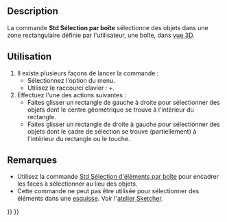 <languages/>

{{Docnav/fr
|[[Std_Refresh/fr|Rafraîchir]]
|[[Std_BoxElementSelection/fr|Sélection d'éléments par boîte]]
|[[Std_Edit_Menu/fr|Menu Édition]]
|IconL=Std_Refresh.svg
|IconR=Std_BoxElementSelection.svg
|IconC=Freecad.svg
}}

{{GuiCommand/fr
|Name=Std BoxSelection
|Name/fr=Std Sélection par boîte
|MenuLocation=Édition → Sélectionner par une boîte
|Workbenches=Tous
|Shortcut={{KEY|Maj}}+{{KEY|B}}
|SeeAlso=[[Std_BoxElementSelection/fr|Std Sélection d'éléments par boîte]], [[Std_SelectAll/fr|Std Tout sélectionner]]
}}

<span id="Description"></span>
== Description==

La commande '''Std Sélection par boîte''' sélectionne des objets dans une zone rectangulaire définie par l'utilisateur, une boîte, dans [[3D view/fr|vue 3D]].

<span id="Usage"></span>
==Utilisation==

# Il existe plusieurs façons de lancer la commande :
#* Sélectionnez l'option {{MenuCommand|Édition → [[Image:Std_BoxSelection.svg|16px]] Sélectionner par une boîte}} du menu.
#* Utilisez le raccourci clavier : {{KEY|Maj}}+{{KEY|B}}.
# Effectuez l'une des actions suivantes :
#* Faites glisser un rectangle de gauche à droite pour sélectionner des objets dont le centre géométrique se trouve à l'intérieur du rectangle.
#* Faites glisser un rectangle de droite à gauche pour sélectionner des objets dont le cadre de sélection se trouve (partiellement) à l'intérieur du rectangle ou le touche.

<span id="Notes"></span>
==Remarques==

* Utilisez la commande [[Std_BoxElementSelection/fr|Std Sélection d'éléments par boîte]] pour encadrer les faces à sélectionner au lieu des objets.
* Cette commande ne peut pas être utilisée pour sélectionner des éléments dans une [[sketch/fr|esquisse]]. Voir l'[[Sketcher_Workbench/fr#Méthodes_de_sélection|atelier Sketcher]].


{{Docnav/fr
|[[Std_Refresh/fr|Rafraîchir]]
|[[Std_BoxElementSelection/fr|Sélection d'éléments par boîte]]
|[[Std_Edit_Menu/fr|Menu Édition]]
|IconL=Std_Refresh.svg
|IconR=Std_BoxElementSelection.svg
|IconC=Freecad.svg
}}

{{Std_Base_navi{{#translation:}}}}
{{Userdocnavi{{#translation:}}}}